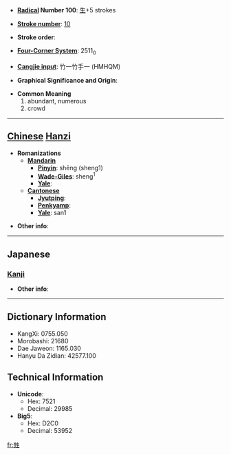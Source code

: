 * '''[[Wiktionary:Chinese radical index| Radical]] Number 100''': [[Wiktionary:Chinese radical index 生|生]]+5 strokes

* '''[[Wiktionary:Chinese total strokes index|Stroke number]]''': [[Wiktionary:Chinese total strokes index 10|10]]

* '''Stroke order''': 

* '''[[Wiktionary:Chinese four corner index|Four-Corner System]]''': 2511<sub>0</sub>

* '''[[Wiktionary:Chinese Cangjie index|Cangjie input]]''': 竹一竹手一 (HMHQM)

* '''Graphical Significance and Origin''': 

* '''Common Meaning'''
*#abundant, numerous
*# crowd


----

== [[Chinese]] [[Hanzi]] ==

* '''Romanizations'''
** '''[[Mandarin]]'''
*** '''[[Pinyin]]''': shēng (sheng1)
*** '''[[Wade-Giles]]''': sheng<sup>1</sup>
*** '''[[Yale]]''': 
** '''[[Cantonese]]'''
*** '''[[Jyutping]]''':
*** '''[[Penkyamp]]''': 
*** '''[[Yale]]''': san1

* '''Other info''': 

----

==Japanese==
===[[Kanji]]===
{{kanji|on readings=[[しん]] (shin)|kun readings=}}

* '''Other info''':  

----

== Dictionary Information ==

* KangXi: 0755.050
* Morobashi: 21680
* Dae Jaweon: 1165.030
* Hanyu Da Zidian: 42577.100

== Technical Information ==

* '''Unicode''':
** Hex: 7521
** Decimal: 29985
* '''Big5''':
** Hex: D2C0
** Decimal: 53952

[[fr:甡]]